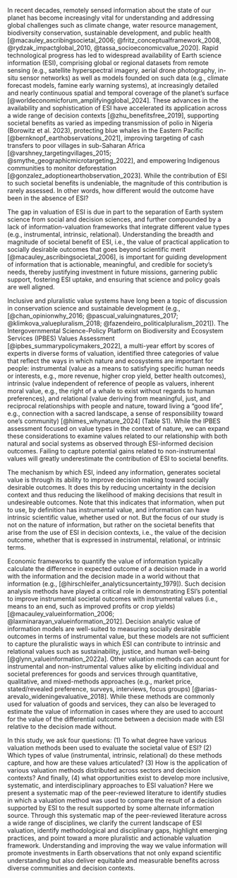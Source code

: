 In recent decades, remotely sensed information about the state of our planet has become increasingly vital for understanding and addressing global challenges such as climate change, water resource management, biodiversity conservation, sustainable development, and public health [@macauley_ascribingsocietal_2006; @fritz_conceptualframework_2008, @rydzak_impactglobal_2010, @tassa_socioeconomicvalue_2020]. Rapid technological progress has led to widespread availability of Earth science information (ESI), comprising global or regional datasets from remote sensing (e.g., satellite hyperspectral imagery, aerial drone photography, in-situ sensor networks) as well as models founded on such data (e.g., climate forecast models, famine early warning systems), at increasingly detailed and nearly continuous spatial and temporal coverage of the planet’s surface [@worldeconomicforum_amplifyingglobal_2024]. These advances in the availability and sophistication of ESI have accelerated its application across a wide range of decision contexts [@zhu_benefitsfree_2019], supporting societal benefits as varied as impeding transmission of polio in Nigeria (Borowitz et al. 2023), protecting blue whales in the Eastern Pacific [@bernknopf_earthobservations_2021], improving targeting of cash transfers to poor villages in sub-Saharan Africa [@varshney_targetingvillages_2015; @smythe_geographicmicrotargeting_2022], and empowering Indigenous communities to monitor deforestation [@gonzalez_adoptionearthobservation_2023]. While the contribution of ESI to such societal benefits is undeniable, the magnitude of this contribution is rarely assessed. In other words, how different would the outcome have been in the absence of ESI? 

The gap in valuation of ESI is due in part to the separation of Earth system science from social and decision sciences, and further compounded by a lack of information-valuation frameworks that integrate different value types (e.g., instrumental, intrinsic, relational).  Understanding the breadth and magnitude of societal benefit of ESI, i.e., the value of practical application to socially desirable outcomes that goes beyond scientific merit [@macauley_ascribingsocietal_2006], is important for guiding development of information that is actionable, meaningful, and credible for society’s needs, thereby justifying investment in future missions, garnering public support, fostering ESI uptake, and ensuring that science and policy goals are well aligned.

Inclusive and pluralistic value systems have long been a topic of discussion in conservation science and sustainable development (e.g., [@chan_opinionwhy_2016; @pascual_valuingnatures_2017; @klimkova_valuepluralism_2018; @fazendeiro_politicalpluralism_2021]). The Intergovernmental Science-Policy Platform on Biodiversity and Ecosystem Services (IPBES) Values Assessment [@ipbes_summarypolicymakers_2022], a multi-year effort by scores of experts in diverse forms of valuation, identified three categories of value that reflect the ways in which nature and ecosystems are important for people: instrumental (value as a means to satisfying specific human needs or interests, e.g., more revenue, higher crop yield, better health outcomes), intrinsic (value independent of reference of people as valuers, inherent moral value, e.g., the right of a whale to exist without regards to human preferences), and relational (value deriving from meaningful, just, and reciprocal relationships with people and nature, toward living a “good life”, e.g., connection with a sacred landscape, a sense of responsibility toward one's community) [@himes_whynature_2024] (Table S1).  While the IPBES assessment focused on value types in the context of nature, we can expand these considerations to examine values related to our relationship with both natural and social systems as observed through ESI-informed decision outcomes.  Failing to capture potential gains related to non-instrumental values will greatly underestimate the contribution of ESI to societal benefits.

The mechanism by which ESI, indeed any information, generates societal value is through its ability to improve decision making toward socially desirable outcomes.  It does this by reducing uncertainty in the decision context and thus reducing the likelihood of making decisions that result in undesireable outcomes.  Note that this indicates that information, when put to use, by definition has instrumental value, and information can have intrinsic scientific value, whether used or not.  But the focus of our study is not on the nature of information, but rather on the societal benefits that arise from the use of ESI in decision contexts, i.e., the value of the decision outcome, whether that is expressed in instrumental, relational, or intrinsic terms.

Economic frameworks to quantify the value of information typically calculate the difference in expected outcome of a decision made in a world with the information and the decision made in a world without that information (e.g., [@hirschleifer_analyticsuncertainty_1979]).  Such decision analysis methods have played a critical role in demonstrating ESI’s potential to improve instrumental societal outcomes with instrumental values (i.e., means to an end, such as improved profits or crop yields) [@macauley_valueinformation_2006; @laxminarayan_valueinformation_2012].  Decision analytic value of information models are well-suited to measuring socially desirable outcomes in terms of instrumental value, but these models are not sufficient to capture the pluralistic ways in which ESI can contribute to intrinsic and relational values such as sustainability, justice, and human well-being [@glynn_valueinformation_2022a].  Other valuation methods can account for instrumental and non-instrumental values alike by eliciting individual and societal preferences for goods and services through quantitative, qualitative, and mixed-methods approaches (e.g., market price, stated/revealed preference, surveys, interviews, focus groups) [@arias-arevalo_wideningevaluative_2018].  While these methods are commonly used for valuation of goods and services, they can also be leveraged to estimate the value of information in cases where they are used to account for the value of the differential outcome between a decision made with ESI relative to the decision made without.

In this study, we ask four questions: (1) To what degree have various valuation methods been used to evaluate the societal value of ESI? (2) Which types of value (instrumental, intrinsic, relational) do these methods capture, and how are these values articulated? (3) How is the application of various valuation methods distributed across sectors and decision contexts? And finally, (4) what opportunities exist to develop more inclusive, systematic, and interdisciplinary approaches to ESI valuation? Here we present a systematic map of the peer-reviewed literature to identify studies in which a valuation method was used to compare the result of a decision supported by ESI to the result supported by some alternate information source.  Through this systematic map of the peer-reviewed literature across a wide range of disciplines, we clarify the current landscape of ESI valuation, identify methodological and disciplinary gaps, highlight emerging practices, and point toward a more pluralistic and actionable valuation framework. Understanding and improving the way we value information will promote investments in Earth observations that not only expand scientific understanding but also deliver equitable and measurable benefits across diverse communities and decision contexts.